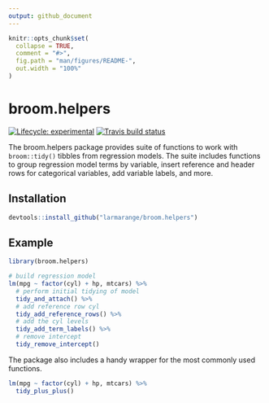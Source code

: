 ```yaml
---
output: github_document
---
```


<!-- README.md is generated from README.Rmd. Please edit that file -->

```r
knitr::opts_chunk$set(
  collapse = TRUE,
  comment = "#>",
  fig.path = "man/figures/README-",
  out.width = "100%"
)
```

# broom.helpers

<!-- badges: start -->
[![Lifecycle: experimental](https://img.shields.io/badge/lifecycle-experimental-orange.svg)](https://www.tidyverse.org/lifecycle/#experimental)
[![Travis build status](https://travis-ci.com/larmarange/broom.helpers.svg?branch=master)](https://travis-ci.com/larmarange/broom.helpers)
<!-- badges: end -->

The broom.helpers package provides suite of functions to work with `broom::tidy()` tibbles from regression models.
The suite includes functions to group regression model terms by variable, insert reference and header rows for categorical variables, add variable labels, and more.

## Installation

``` r
devtools::install_github("larmarange/broom.helpers")
```

## Example

```r
library(broom.helpers)

# build regression model
lm(mpg ~ factor(cyl) + hp, mtcars) %>%
  # perform initial tidying of model
  tidy_and_attach() %>%
  # add reference row cyl
  tidy_add_reference_rows() %>%
  # add the cyl levels
  tidy_add_term_labels() %>%
  # remove intercept
  tidy_remove_intercept()
```

The package also includes a handy wrapper for the most commonly used functions.

```r
lm(mpg ~ factor(cyl) + hp, mtcars) %>%
  tidy_plus_plus()
```

